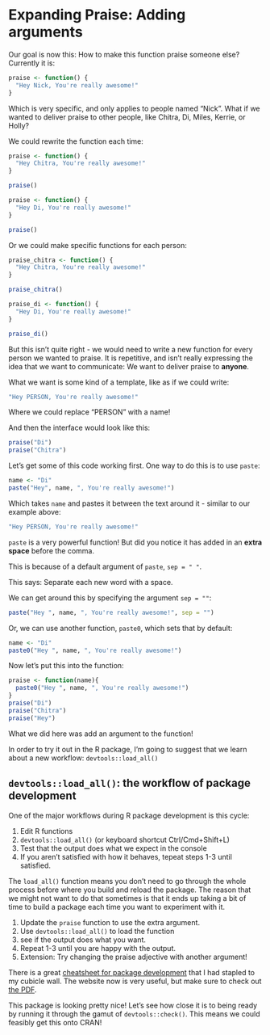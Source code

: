 # Expanding Praise: Adding arguments

Our goal is now this: How to make this function praise someone else? Currently it is:

```r
praise <- function() {
  "Hey Nick, You're really awesome!"
}
```

Which is very specific, and only applies to people named "Nick". What if we wanted to deliver praise to other people, like Chitra, Di, Miles, Kerrie, or Holly?

We could rewrite the function each time:

```r
praise <- function() {
  "Hey Chitra, You're really awesome!"
}

praise()

praise <- function() {
  "Hey Di, You're really awesome!"
}

praise()
```

Or we could make specific functions for each person:

```r
praise_chitra <- function() {
  "Hey Chitra, You're really awesome!"
}

praise_chitra()

praise_di <- function() {
  "Hey Di, You're really awesome!"
}

praise_di()
```

But this isn't quite right - we would need to write a new function for every person we wanted to praise. It is repetitive, and isn't really expressing the idea that we want to communicate: We want to deliver praise to __anyone__.


What we want is some kind of a template, like as if we could write:

```r
"Hey PERSON, You're really awesome!"
```

Where we could replace "PERSON" with a name!

And then the interface would look like this:

```r
praise("Di")
praise("Chitra")
```

Let's get some of this code working first. One way to do this is to use `paste`:

```r
name <- "Di"
paste("Hey", name, ", You're really awesome!")
```

Which takes `name` and pastes it between the text around it - similar to our example above:

```r
"Hey PERSON, You're really awesome!"
```

`paste` is a very powerful function! But did you notice it has added in an **extra space** before the comma. 

This is because of a default argument of `paste`, `sep = " "`. 

This says: Separate each new word with a space. 

We can get around this by specifying the argument `sep = ""`:

```r
paste("Hey ", name, ", You're really awesome!", sep = "")
```

Or, we can use another function, `paste0`, which sets that by default:

```r
name <- "Di"
paste0("Hey ", name, ", You're really awesome!")
```

Now let's put this into the function:

```r
praise <- function(name){
  paste0("Hey ", name, ", You're really awesome!")
}
praise("Di")
praise("Chitra")
praise("Hey")
```

What we did here was add an argument to the function!

In order to try it out in the R package, I'm going to suggest that we learn about a new workflow: `devtools::load_all()`

## `devtools::load_all()`: the workflow of package development

One of the major workflows during R package development is this cycle:

1.  Edit R functions
2.  `devtools::load_all()` (or keyboard shortcut Ctrl/Cmd+Shift+L)
3. Test that the output does what we expect in the console
4. If you aren't satisfied with how it behaves, tepeat steps 1-3 until satisfied.

The `load_all()` function means you don't need to go through the whole process before where you build and reload the package. The reason that we might not want to do that sometimes is that it ends up taking a bit of time to build a package each time you want to experiment with it.

::: {.callout-note title="Your turn: add arguments and `load_all()`"}

1. Update the `praise` function to use the extra argument.
2. Use `devtools::load_all()` to load the function 
3. see if the output does what you want.
4. Repeat 1-3 until you are happy with the output.
5. Extension: Try changing the praise adjective with another argument!
:::

::: {.callout-tip title="Cheatsheets" collapse="true"}
There is a great [cheatsheet for package development](https://rstudio.github.io/cheatsheets/html/package-development.html) that I had stapled to my cubicle wall. The website now is very useful, but make sure to check out [the PDF](https://rstudio.github.io/cheatsheets/package-development.pdf).
:::

This package is looking pretty nice! Let's see how close it is to being ready by running it through the gamut of `devtools::check()`. This means we could feasibly get this onto CRAN!
